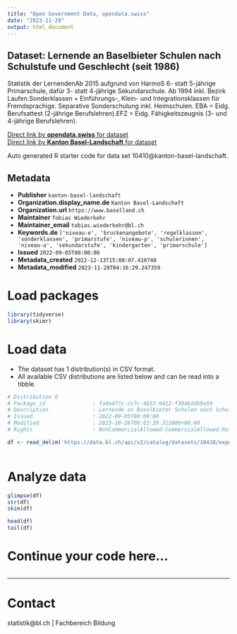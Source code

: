 ```yaml
---
title: "Open Government Data, opendata.swiss"
date: "2023-11-29"
output: html_document
---
```


## Dataset: Lernende an Baselbieter Schulen nach Schulstufe und Geschlecht (seit 1986)

Statistik der LernendenAb 2015 aufgrund von HarmoS 6- statt 5-jährige Primarschule, dafür 3- statt 4-jährige Sekundarschule. Ab 1994 inkl. Bezirk Laufen.Sonderklassen = Einführungs-, Klein- und Integrationsklassen für Fremdsprachige. Separative Sonderschulung inkl. Heimschulen. EBA = Eidg. Berufsattest (2-jährige Berufslehren).EFZ = Eidg. Fähigkeitszeugnis (3- und 4-jährige Berufslehren).

[Direct link by **opendata.swiss** for dataset](https://opendata.swiss/de/dataset/lernende-an-baselbieter-schulen-nach-schulstufe-und-geschlecht-ab-1986)<br>
[Direct link by **Kanton Basel-Landschaft** for dataset](https://data.bl.ch/explore/dataset/10410/)

Auto generated R starter code for data set 10410@kanton-basel-landschaft.

## Metadata

- **Publisher** `kanton-basel-landschaft`
- **Organization.display_name.de** `Kanton Basel-Landschaft`
- **Organization.url** `https://www.baselland.ch`
- **Maintainer** `Tobias Wiederkehr`
- **Maintainer_email** `tobias.wiederkehr@bl.ch`
- **Keywords.de** `['niveau-e', 'bruckenangebote', 'regelklassen', 'sonderklassen', 'primarstufe', 'niveau-p', 'schulerinnen', 'niveau-a', 'sekundarstufe', 'kindergarten', 'primarschule']`
- **Issued** `2022-09-05T00:00:00`
- **Metadata_created** `2022-12-13T15:08:07.410740`
- **Metadata_modified** `2023-11-28T04:16:29.247359`


# Load packages

```r

library(tidyverse)
library(skimr)

```

# Load data

-   The dataset has 1 distribution(s) in CSV format.
-   All available CSV distributions are listed below and can be read into a tibble.

```r

# Distribution 0
# Package_id               : fa0a4f7c-cc7c-4b53-9412-f3946ddb9a59
# Description              : Lernende an Baselbieter Schulen nach Schulstufe und Geschlecht (seit 1986) (csv)
# Issued                   : 2022-09-05T00:00:00
# Modified                 : 2023-10-26T08:03:39.311000+00:00
# Rights                   : NonCommercialAllowed-CommercialAllowed-ReferenceRequired

df <- read_delim('https://data.bl.ch/api/v2/catalog/datasets/10410/exports/csv')



```

# Analyze data

```r

glimpse(df)
str(df)
skim(df)

head(df)
tail(df)

```

# Continue your code here...

```r

```

------------------------------------------------------------------------

# Contact

statistik@bl.ch | Fachbereich Bildung
